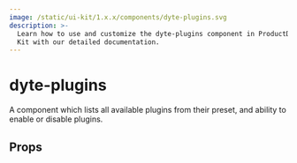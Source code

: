 ```yaml
---
image: /static/ui-kit/1.x.x/components/dyte-plugins.svg
description: >-
  Learn how to use and customize the dyte-plugins component in ProductDB's Angular UI
  Kit with our detailed documentation.
---
```


# dyte-plugins

A component which lists all available plugins from their preset,
and ability to enable or disable plugins.

## Props

<PropsTable of="dyte-plugins" />

<head>
  <title>Angular UI Kit dyte-plugins</title>
</head>
